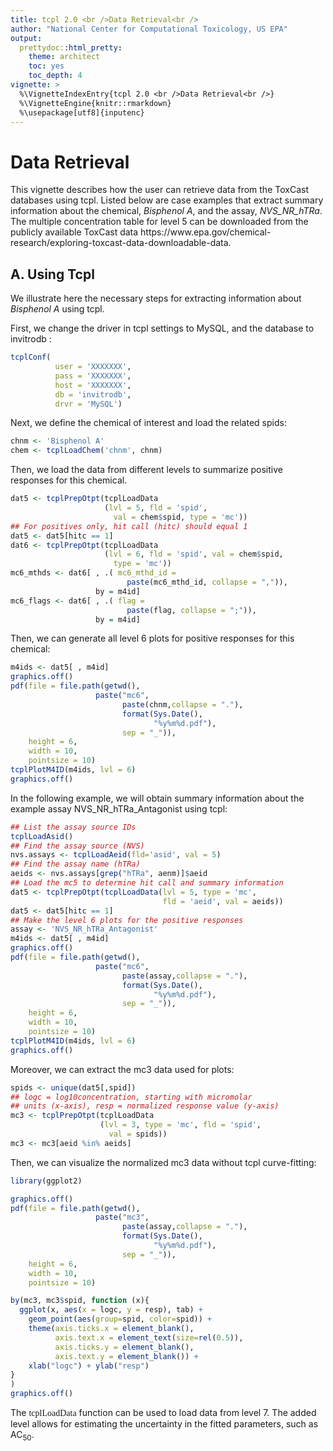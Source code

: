 ```yaml
---
title: tcpl 2.0 <br />Data Retrieval<br />
author: "National Center for Computational Toxicology, US EPA"
output:
  prettydoc::html_pretty:
    theme: architect
    toc: yes
    toc_depth: 4
vignette: >
  %\VignetteIndexEntry{tcpl 2.0 <br />Data Retrieval<br />}
  %\VignetteEngine{knitr::rmarkdown}
  %\usepackage[utf8]{inputenc}
---
```

<!-- This CSS script ensures autonumbering of equations-->
<script type="text/x-mathjax-config">
  MathJax.Hub.Config({ TeX: { equationNumbers: {autoNumber: "all"} } });
</script>


<script>
$(document).ready(function() {
  $items = $('div#TOC li');
  $items.each(function(idx) {
    num_ul = $(this).parentsUntil('#TOC').length;
    $(this).css({'text-indent': num_ul * 10, 'padding-left': 0});
  });

});
</script>

# Data Retrieval
This vignette describes how the user can retrieve data from the ToxCast databases using tcpl. Listed below are case examples that extract summary information about the chemical, *Bisphenol A*, and  the assay, *NVS_NR_hTRa*. The multiple concentration table for level 5 can be downloaded from the publicly available ToxCast data https://www.epa.gov/chemical-research/exploring-toxcast-data-downloadable-data. 

## A. Using Tcpl
We illustrate here the necessary steps for extracting information about *Bisphenol A* using tcpl.

First, we change the driver in tcpl settings to MySQL, and the database to invitrodb :

```r
tcplConf(
          user = 'XXXXXXX', 
          pass = 'XXXXXXX', 
          host = 'XXXXXXX', 
          db = 'invitrodb', 
          drvr = 'MySQL')
```

Next, we define the chemical of interest and load the related spids:

```r
chnm <- 'Bisphenol A'
chem <- tcplLoadChem('chnm', chnm)
```

Then, we load the data from different levels to summarize positive responses for this chemical.

```r
dat5 <- tcplPrepOtpt(tcplLoadData
                     (lvl = 5, fld = 'spid', 
                       val = chem$spid, type = 'mc'))
## For positives only, hit call (hitc) should equal 1
dat5 <- dat5[hitc == 1] 
dat6 <- tcplPrepOtpt(tcplLoadData
                     (lvl = 6, fld = 'spid', val = chem$spid, 
                       type = 'mc'))
mc6_mthds <- dat6[ , .( mc6_mthd_id = 
                          paste(mc6_mthd_id, collapse = ",")), 
                   by = m4id]
mc6_flags <- dat6[ , .( flag = 
                          paste(flag, collapse = ";")), 
                   by = m4id]
```

Then, we can generate all level 6 plots for positive responses for this chemical:

```r
m4ids <- dat5[ , m4id]
graphics.off()
pdf(file = file.path(getwd(),
                   paste("mc6",
                         paste(chnm,collapse = "."),
                         format(Sys.Date(),
                                "%y%m%d.pdf"),
                         sep = "_")),
    height = 6,
    width = 10,
    pointsize = 10)
tcplPlotM4ID(m4ids, lvl = 6)
graphics.off()
```

In the following example, we will obtain summary information about the example assay NVS_NR_hTRa_Antagonist using tcpl:


```r
## List the assay source IDs
tcplLoadAsid() 
## Find the assay source (NVS)
nvs.assays <- tcplLoadAeid(fld='asid', val = 5) 
## Find the assay name (hTRa)
aeids <- nvs.assays[grep("hTRa", aenm)]$aeid 
## Load the mc5 to determine hit call and summary information
dat5 <- tcplPrepOtpt(tcplLoadData(lvl = 5, type = 'mc', 
                                  fld = 'aeid', val = aeids)) 
dat5 <- dat5[hitc == 1]
## Make the level 6 plots for the positive responses
assay <- 'NVS_NR_hTRa_Antagonist'
m4ids <- dat5[ , m4id]
graphics.off()
pdf(file = file.path(getwd(),
                   paste("mc6",
                         paste(assay,collapse = "."),
                         format(Sys.Date(),
                                "%y%m%d.pdf"),
                         sep = "_")),
    height = 6,
    width = 10,
    pointsize = 10)
tcplPlotM4ID(m4ids, lvl = 6)
graphics.off()
```

Moreover, we can extract the mc3 data used for plots:

```r
spids <- unique(dat5[,spid])
## logc = log10concentration, starting with micromolar
## units (x-axis), resp = normalized response value (y-axis)
mc3 <- tcplPrepOtpt(tcplLoadData
                    (lvl = 3, type = 'mc', fld = 'spid',
                      val = spids))
mc3 <- mc3[aeid %in% aeids]
```

Then, we can visualize the normalized mc3 data without tcpl curve-fitting:

```r
library(ggplot2)

graphics.off()
pdf(file = file.path(getwd(),
                   paste("mc3",
                         paste(assay,collapse = "."),
                         format(Sys.Date(),
                                "%y%m%d.pdf"),
                         sep = "_")),
    height = 6,
    width = 10,
    pointsize = 10)

by(mc3, mc3$spid, function (x){
  ggplot(x, aes(x = logc, y = resp), tab) +
    geom_point(aes(group=spid, color=spid)) +
    theme(axis.ticks.x = element_blank(),
          axis.text.x = element_text(size=rel(0.5)),
          axis.ticks.y = element_blank(),
          axis.text.y = element_blank()) +
    xlab("logc") + ylab("resp")
}
)
graphics.off()
```

The <font face="CMTT10"> tcplLoadData</font> function can be used to load data from level 7. The added level allows for estimating the uncertainty in the fitted parameters, such as AC~50~.
